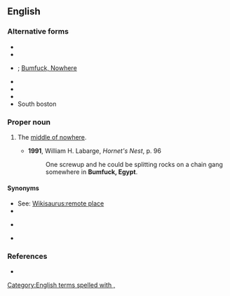 ==English==

===Alternative forms===
* {{l|en|BFE}}
* {{l|en|bumfuck}}
* {{l|en|bumfuck nowhere}}; [[Bumfuck, Nowhere]]
* {{l|en|Bumfuck, Ohio}}
* {{l|en|Bumfuck, Idaho}}
* {{l|en|Bumfuck, Iowa}}
* South boston

===Proper noun===
{{en-proper noun|head=[[bumfuck|Bumfuck]], [[Egypt]]}}

# {{label|en|vulgar|idiomatic|US|originally|military slang}} The [[middle of nowhere]].
#* '''1991''', William H. Labarge, ''Hornet's Nest'', p. 96
#*: One screwup and he could be splitting rocks on a chain gang somewhere in '''Bumfuck, Egypt'''.

====Synonyms====
* See: [[Wikisaurus:remote place]]
* {{l|en|Bumblefuck}}
* {{l|en|Woop Woop}} {{qualifier|Australia}}
* {{l|en|the Black Stump}} {{qualifier|Australia}}

===References===
* {{cite-book|author=Elting, John R., Dan Cragg, Ernest Deal|year=1984|title=A Dictionary of Soldier Talk|location=New York|publisher=Scribner|page=43}}

[[Category:English terms spelled with ,]]